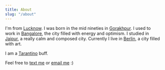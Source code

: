 ```yaml
---
title: About
slug: "/about"
---
```


I'm from [Lucknow](/cities-that-shaped-me). I was born in the mid nineties in [Gorakhpur](/cities-that-shaped-me). I used to work in [Bangalore](/cities-that-shaped-me), the city filled with energy and optimism. I studied in [Jaipur](/cities-that-shaped-me), a really calm and composed city. Currently I live in [Berlin](/cities-that-shaped-me), a city filled with art.

I am a [Tarantino](https://www.youtube.com/watch?v=TGFjt2aaOg0) buff.

Feel free to [text me](https://t.me/shbm09) or [email me](mailto:shbm09@gmail.com) :)
